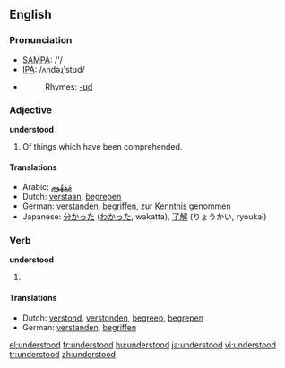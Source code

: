 ==English==

===Pronunciation===
*[[w:SAMPA|SAMPA]]: /'/
*[[w:IPA|IPA]]: /ʌndəɻ'stʊd/
*{{audio|en-us-understood.ogg|Audio (US)}}
*:Rhymes: [[Rhymes:English:-ʊd|-ʊd]]

===Adjective===
'''understood'''

# Of things which have been comprehended.

====Translations====
*Arabic: [[ARchar|مَفهُوم]]
*Dutch: [[verstaan]], [[begrepen]]
*German: [[verstanden]], [[begriffen]], zur [[Kenntnis]] genommen
*Japanese: [[分かった]] ([[わかった]], wakatta), [[了解]] (りょうかい, ryoukai)

===Verb===
'''understood'''

# {{pas of|[[understand]]}}

====Translations====
*Dutch: [[verstond]], [[verstonden]], [[begreep]], [[begrepen]]
*German: [[verstanden]], [[begriffen]]

[[el:understood]]
[[fr:understood]]
[[hu:understood]]
[[ja:understood]]
[[vi:understood]]
[[tr:understood]]
[[zh:understood]]